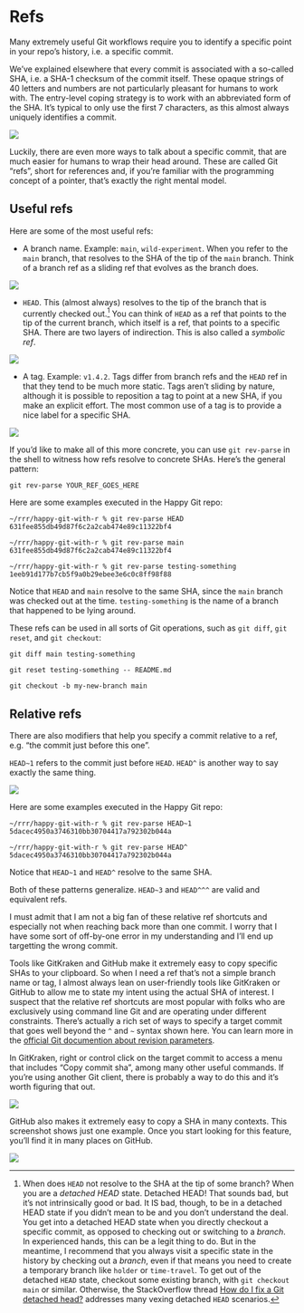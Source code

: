# Refs {#sec-git-refs}

Many extremely useful Git workflows require you to identify a specific point in your repo's history, i.e. a specific commit.

We've explained elsewhere that every commit is associated with a so-called SHA, i.e. a SHA-1 checksum of the commit itself. These opaque strings of 40 letters and numbers are not particularly pleasant for humans to work with. The entry-level coping strategy is to work with an abbreviated form of the SHA. It's typical to only use the first 7 characters, as this almost always uniquely identifies a commit.

![](img/refs-only-shas.jpeg){fig-alt="Git history annotated with SHAs." fig-align="center" out-width="60%"}

Luckily, there are even more ways to talk about a specific commit, that are much easier for humans to wrap their head around. These are called Git "refs", short for references and, if you're familiar with the programming concept of a pointer, that's exactly the right mental model.

## Useful refs

Here are some of the most useful refs:

-   A branch name. Example: `main`, `wild-experiment`. When you refer to the `main` branch, that resolves to the SHA of the tip of the `main` branch. Think of a branch ref as a sliding ref that evolves as the branch does.

![](img/refs-only-branches.jpeg){fig-alt="Git history annotated with two branches." fig-align="center" out-width="60%"}

-   `HEAD`. This (almost always) resolves to the tip of the branch that is currently checked out.[^git-refs-1] You can think of `HEAD` as a ref that points to the tip of the current branch, which itself is a ref, that points to a specific SHA. There are two layers of indirection. This is also called a *symbolic ref*.

[^git-refs-1]: When does `HEAD` not resolve to the SHA at the tip of some branch? When you are a *detached HEAD* state. Detached HEAD! That sounds bad, but it's not intrinsically good or bad. It IS bad, though, to be in a detached HEAD state if you didn't mean to be and you don't understand the deal. You get into a detached HEAD state when you directly checkout a specific commit, as opposed to checking out or switching to a *branch*. In experienced hands, this can be a legit thing to do. But in the meantime, I recommend that you always visit a specific state in the history by checking out a *branch*, even if that means you need to create a temporary branch like `holder` or `time-travel`. To get out of the detached `HEAD` state, checkout some existing branch, with `git checkout main` or similar. Otherwise, the StackOverflow thread [How do I fix a Git detached head?](https://stackoverflow.com/q/10228760) addresses many vexing detached `HEAD` scenarios.

![](img/refs-branches-and-HEAD-1.jpeg){fig-alt="Git history annotated with HEAD symbolic ref." fig-align="center" out-width="60%"}

-   A tag. Example: `v1.4.2`. Tags differ from branch refs and the `HEAD` ref in that they tend to be much more static. Tags aren't sliding by nature, although it is possible to reposition a tag to point at a new SHA, if you make an explicit effort. The most common use of a tag is to provide a nice label for a specific SHA.

![](img/refs-tag.jpeg){fig-alt="Git history annotated with a tag." fig-align="center" out-width="60%"}

If you'd like to make all of this more concrete, you can use `git rev-parse` in the shell to witness how refs resolve to concrete SHAs. Here's the general pattern:

``` console
git rev-parse YOUR_REF_GOES_HERE
```

Here are some examples executed in the Happy Git repo:

``` console
~/rrr/happy-git-with-r % git rev-parse HEAD
631fee855db49d87f6c2a2cab474e89c11322bf4

~/rrr/happy-git-with-r % git rev-parse main
631fee855db49d87f6c2a2cab474e89c11322bf4

~/rrr/happy-git-with-r % git rev-parse testing-something                       
1eeb91d177b7cb5f9a0b29ebee3e6c0c8ff98f88
```

Notice that `HEAD` and `main` resolve to the same SHA, since the `main` branch was checked out at the time. `testing-something` is the name of a branch that happened to be lying around.

These refs can be used in all sorts of Git operations, such as `git diff`, `git reset`, and `git checkout`:

``` console
git diff main testing-something

git reset testing-something -- README.md

git checkout -b my-new-branch main
```

## Relative refs

There are also modifiers that help you specify a commit relative to a ref, e.g. "the commit just before this one".

`HEAD~1` refers to the commit just before `HEAD`. `HEAD^` is another way to say exactly the same thing.

![](img/refs-relative.jpeg){fig-alt="Git history annotated with relative refs." fig-align="center" out-width="60%"}

Here are some examples executed in the Happy Git repo:

``` console
~/rrr/happy-git-with-r % git rev-parse HEAD~1
5dacec4950a3746310bb30704417a792302b044a

~/rrr/happy-git-with-r % git rev-parse HEAD^
5dacec4950a3746310bb30704417a792302b044a
```

Notice that `HEAD~1` and `HEAD^` resolve to the same SHA.

Both of these patterns generalize. `HEAD~3` and `HEAD^^^` are valid and equivalent refs.

I must admit that I am not a big fan of these relative ref shortcuts and especially not when reaching back more than one commit. I worry that I have some sort of off-by-one error in my understanding and I'll end up targetting the wrong commit.

Tools like GitKraken and GitHub make it extremely easy to copy specific SHAs to your clipboard. So when I need a ref that's not a simple branch name or tag, I almost always lean on user-friendly tools like GitKraken or GitHub to allow me to state my intent using the actual SHA of interest. I suspect that the relative ref shortcuts are most popular with folks who are exclusively using command line Git and are operating under different constraints. There's actually a rich set of ways to specify a target commit that goes well beyond the `^` and `~` syntax shown here. You can learn more in the [official Git documention about revision parameters](https://git-scm.com/docs/gitrevisions).

In GitKraken, right or control click on the target commit to access a menu that includes "Copy commit sha", among many other useful commands. If you're using another Git client, there is probably a way to do this and it's worth figuring that out.

![](img/gitkraken-screenshot-copy-commit-sha.png){fig-alt="GitKraken screenshot showing how to copy a specific SHA." fig-align="center" out-width="60%"}

GitHub also makes it extremely easy to copy a SHA in many contexts. This screenshot shows just one example. Once you start looking for this feature, you'll find it in many places on GitHub.

![](img/github-screenshot-copy-the-full-sha.png){fig-alt="GitHub screenshot showing how to copy a specific SHA." fig-align="center" out-width="60%"}
